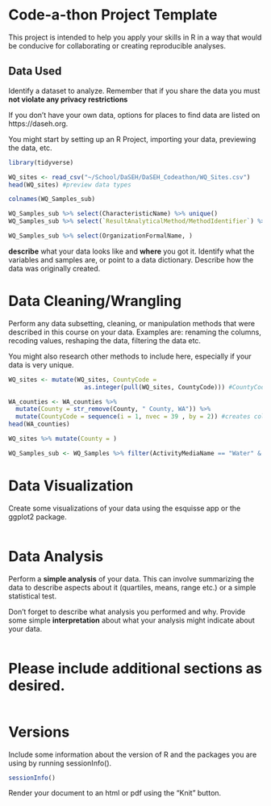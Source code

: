 # Code-a-thon Project Template

This project is intended to help you apply your skills in R in a way that would be conducive for collaborating or creating reproducible analyses.


## Data Used

Identify a dataset to analyze. Remember that if you share the data you must **not violate any privacy restrictions**

If you don't have your own data, options for places to find data are listed on https://daseh.org.

You might start by setting up an R Project, importing your data, previewing the data, etc. 

```r
library(tidyverse)

WQ_sites <- read_csv("~/School/DaSEH/DaSEH_Codeathon/WQ_Sites.csv")
head(WQ_sites) #preview data types

colnames(WQ_Samples_sub)

WQ_Samples_sub %>% select(CharacteristicName) %>% unique()
WQ_Samples_sub %>% select(`ResultAnalyticalMethod/MethodIdentifier`) %>% unique()

WQ_Samples_sub %>% select(OrganizationFormalName, )
```

**describe** what your data looks like and **where** you got it. Identify what the variables and samples are, or point to a data dictionary. Describe how the data was originally created. 


# Data Cleaning/Wrangling

Perform any data subsetting, cleaning, or manipulation methods that were described in this course on your data. Examples are: renaming the columns, recoding values, reshaping the data, filtering the data etc. 

You might also research other methods to include here, especially if your data is very unique.

```r
WQ_sites <- mutate(WQ_sites, CountyCode = 
                     as.integer(pull(WQ_sites, CountyCode))) #CountyCodes to integers

WA_counties <- WA_counties %>% 
  mutate(County = str_remove(County, " County, WA")) %>% 
  mutate(CountyCode = sequence(i = 1, nvec = 39 , by = 2)) #creates col to associate counties with numeric code
head(WA_counties)

WQ_sites %>% mutate(County = )

WQ_Samples_sub <- WQ_Samples %>% filter(ActivityMediaName == "Water" &                                !str_detect(ActivityTypeCode, "Control") & str_detect(OrganizationFormalName, "Trib") &                    (str_detect(`ResultAnalyticalMethod/MethodIdentifier`,"6010")| str_detect(`ResultAnalyticalMethod/MethodIdentifier`,"6020")| str_detect(`ResultAnalyticalMethod/MethodIdentifier`,"7010")| str_detect(`ResultAnalyticalMethod/MethodIdentifier`,"200.7")| str_detect(`ResultAnalyticalMethod/MethodIdentifier`,"200.8"))) #filter for tribal water metal data w/o QC samples


```


# Data Visualization

Create some visualizations of your data using the esquisse app or the ggplot2 package.

```r

```


# Data Analysis

Perform a **simple analysis** of your data. This can involve summarizing the data to describe aspects about it (quartiles, means, range etc.) or a simple statistical test. 

Don't forget to describe what analysis you performed and why. Provide some simple **interpretation** about what your analysis might indicate about your data.

```r

```


# Please include additional sections as desired.

```r

```


# Versions

Include some information about the version of R and the packages you are using by running sessionInfo().

```r
sessionInfo()
```

Render your document to an html or pdf using the "Knit" button.
